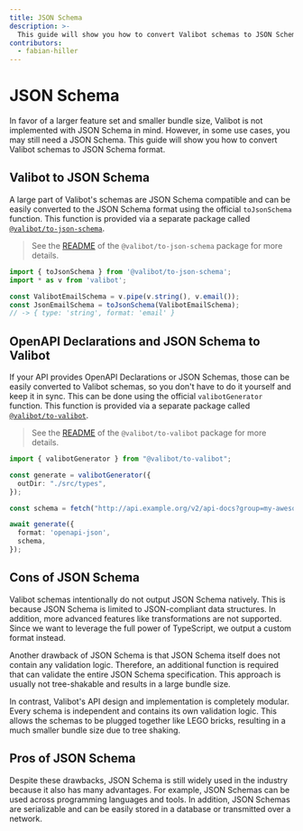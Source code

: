 ```yaml
---
title: JSON Schema
description: >-
  This guide will show you how to convert Valibot schemas to JSON Schema format.
contributors:
  - fabian-hiller
---
```



# JSON Schema

In favor of a larger feature set and smaller bundle size, Valibot is not implemented with JSON Schema in mind. However, in some use cases, you may still need a JSON Schema. This guide will show you how to convert Valibot schemas to JSON Schema format.

## Valibot to JSON Schema

A large part of Valibot's schemas are JSON Schema compatible and can be easily converted to the JSON Schema format using the official `toJsonSchema` function. This function is provided via a separate package called [`@valibot/to-json-schema`](https://github.com/fabian-hiller/valibot/tree/main/packages/to-json-schema).

> See the [README](https://github.com/fabian-hiller/valibot/blob/main/packages/to-json-schema/README.md) of the `@valibot/to-json-schema` package for more details.

```ts
import { toJsonSchema } from '@valibot/to-json-schema';
import * as v from 'valibot';

const ValibotEmailSchema = v.pipe(v.string(), v.email());
const JsonEmailSchema = toJsonSchema(ValibotEmailSchema);
// -> { type: 'string', format: 'email' }
```

## OpenAPI Declarations and JSON Schema to Valibot

If your API provides OpenAPI Declarations or JSON Schemas, those can be easily converted to Valibot schemas, so you don't have to do it yourself and keep it in sync. This can be done using the official `valibotGenerator` function. This function is provided via a separate package called [`@valibot/to-valibot`](https://github.com/fabian-hiller/valibot/tree/main/packages/to-valibot).

> See the [README](https://github.com/fabian-hiller/valibot/blob/main/packages/to-valibot/README.md) of the `@valibot/to-valibot` package for more details.

```ts
import { valibotGenerator } from "@valibot/to-valibot";

const generate = valibotGenerator({
  outDir: "./src/types",
});

const schema = fetch("http://api.example.org/v2/api-docs?group=my-awesome-api").then(r => r.json());

await generate({
  format: 'openapi-json',
  schema,
});
```

## Cons of JSON Schema

Valibot schemas intentionally do not output JSON Schema natively. This is because JSON Schema is limited to JSON-compliant data structures. In addition, more advanced features like transformations are not supported. Since we want to leverage the full power of TypeScript, we output a custom format instead.

Another drawback of JSON Schema is that JSON Schema itself does not contain any validation logic. Therefore, an additional function is required that can validate the entire JSON Schema specification. This approach is usually not tree-shakable and results in a large bundle size.

In contrast, Valibot's API design and implementation is completely modular. Every schema is independent and contains its own validation logic. This allows the schemas to be plugged together like LEGO bricks, resulting in a much smaller bundle size due to tree shaking.

## Pros of JSON Schema

Despite these drawbacks, JSON Schema is still widely used in the industry because it also has many advantages. For example, JSON Schemas can be used across programming languages and tools. In addition, JSON Schemas are serializable and can be easily stored in a database or transmitted over a network.
